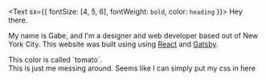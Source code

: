 <Text sx={{  fontSize: [4, 5, 6], fontWeight: `bold`, color: `heading` }}>
  Hey there.
</Text>

My name is Gabe, and I'm a designer and web developer based out of New York City. This website was built using using <a target="_blank" rel="noopener noreferrer" href="https://www.reactjs.org">React</a> and <a target="_blank" rel="noopener noreferrer" href="https://www.gatsbyjs.com">Gatsby</a>.
<!--I graduated from <a target="_blank" rel="noopener noreferrer" href="https://gallatin.nyu.edu">NYU Gallatin</a> with a concentration in American Media Studies and a minor in Graphic Design.-->


<div style={{padding: '1rem', margin: '5rem 0rem 5rem 0rem', border: '1px dashed tomato', borderColor: 'tomato'}}>
  This color is called `tomato`.
</div>
<div style={{padding: '1rem', margin: '5rem 0 5rem 0', border: '1px dashed tomato', borderColor: 'tomato'}}>
  This is just me messing around. Seems like I can simply put my css in here
</div>
